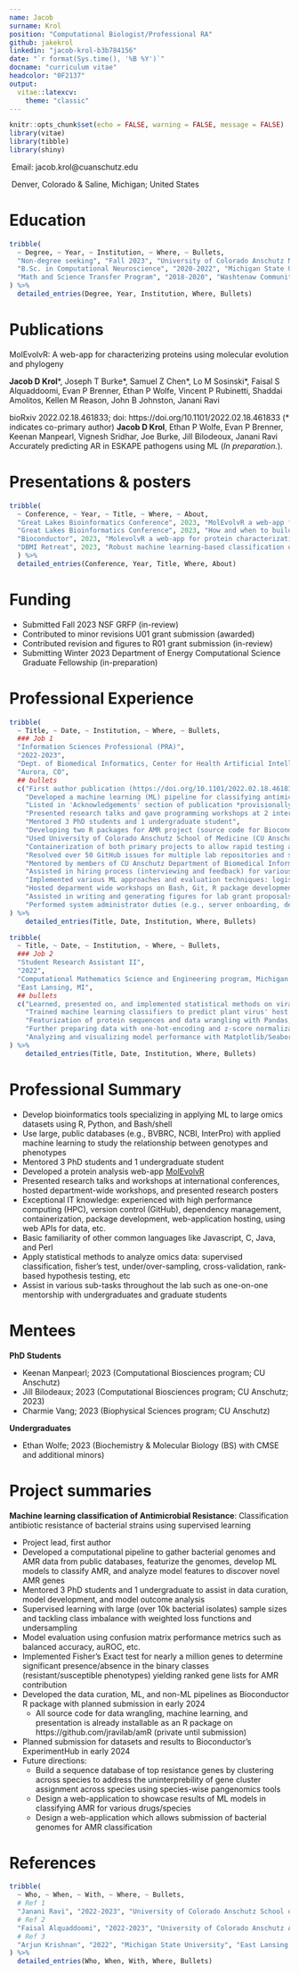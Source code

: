 ```yaml
---
name: Jacob
surname: Krol
position: "Computational Biologist/Professional RA"
github: jakekrol
linkedin: "jacob-krol-b3b784156"
date: "`r format(Sys.time(), '%B %Y')`"
docname: "curriculum vitae"
headcolor: "0F2137"
output: 
  vitae::latexcv:
    theme: "classic"
---
```


```r
knitr::opts_chunk$set(echo = FALSE, warning = FALSE, message = FALSE)
library(vitae)
library(tibble)
library(shiny)
```
\href{https://github.com/jakekrol}{\faGithub\ GitHub: jakekrol}

\href{https://www.linkedin.com/in/jacob-krol-b3b784156}{\faLinkedin\ LinkedIn: jacob-krol}

\faEnvelope\ Email: jacob.krol@cuanschutz.edu

\faMapMarker\ Denver, Colorado & Saline, Michigan; United States

# Education
```r
tribble(
  ~ Degree, ~ Year, ~ Institution, ~ Where, ~ Bullets,
  "Non-degree seeking", "Fall 2023", "University of Colorado Anschutz Medical Campus","Aurora, CO","BIOS 7747: Machine Learning for Biomedical Applications, graduate course offered by the University of Colorado School of Public Health",
  "B.Sc. in Computational Neuroscience", "2020-2022", "Michigan State University ", "East Lansing, MI", c("GPA: 3.89/4.0", "Graduated 'With Honor' (top 7-20%)", "Semester awards: Dean's List"),
  "Math and Science Transfer Program", "2018-2020", "Washtenaw Community College ", "Ann Arbor, MI", c("GPA: 3.52/4.0", "Semester awards: Honor Roll", "Transferred")
) %>% 
  detailed_entries(Degree, Year, Institution, Where, Bullets)
```

# Publications
MolEvolvR: A web-app for characterizing proteins using molecular evolution and phylogeny

**Jacob D Krol**\*, Joseph T Burke\*, Samuel Z Chen\*, Lo M Sosinski\*, Faisal S Alquaddoomi, Evan P Brenner, Ethan P Wolfe, Vincent P Rubinetti, Shaddai Amolitos, Kellen M Reason, John B Johnston, Janani Ravi

bioRxiv 2022.02.18.461833; doi: https://doi.org/10.1101/2022.02.18.461833 (\* indicates co-primary author)
\newline
\newline
**Jacob D Krol**, Ethan P Wolfe, Evan P Brenner, Keenan Manpearl, Vignesh Sridhar, Joe Burke, Jill Bilodeoux, Janani Ravi Accurately predicting AR in ESKAPE pathogens using ML (*In preparation.*). 

# Presentations & posters
```r
tribble(
  ~ Conference, ~ Year, ~ Title, ~ Where, ~ About,
  "Great Lakes Bioinformatics Conference", 2023, "MolEvolvR a web-app for protein characterization", "McGill University, Montreal, CA", "Discussed the development and future directions of a web-app I develop: http://jravilab.org/molevolvr",
  "Great Lakes Bioinformatics Conference", 2023, "How and when to build a web-app or R package?", "McGill Universtiy, Montreal, CA", "Hosted a 4 hour in-person workshop on how to build an R package using automation: devtools and usethis. A github repo for a sample R package I wrote is located at http://www.github.com/jravilab/iprscanr.",
  "Bioconductor", 2023, "MolevolvR a web-app for protein characterization ", "Boston University, Boston, MA", "Presented on MolEvolvR application methodology for the Cancer and Evolution talks section",
  "DBMI Retreat", 2023, "Robust machine learning-based classification of antimicrobial resistance in high-impact pathogens", "CU Anschutz, Aurora, CO", "Presented on highly performant AMR ML classifcation models"
  ) %>% 
  detailed_entries(Conference, Year, Title, Where, About)
```

\newpage

# Funding

- Submitted Fall 2023 NSF GRFP (in-review)
- Contributed to minor revisions U01 grant submission (awarded)
- Contributed revision and figures to R01 grant submission (in-review)
- Submitting Winter 2023 Department of Energy Computational Science Graduate Fellowship (in-preparation)

# Professional Experience
```r
tribble(
  ~ Title, ~ Date, ~ Institution, ~ Where, ~ Bullets,
  ### Job 1
  "Information Sciences Professional (PRA)",
  "2022-2023",
  "Dept. of Biomedical Informatics, Center for Health Artificial Intelligence, University of Colorado Anschutz School of Medicine - JRaviLab ", 
  "Aurora, CO",
  ## bullets
  c("First author publication (https://doi.org/10.1101/2022.02.18.461833) for front and backend web development for a protein analysis app (http://jravilab.org/molevolvr/?r=&p=home)",
    "Developed a machine learning (ML) pipeline for classifying antimicrobial resistance (AMR) in bacterial strains (publication in-prep for 2024 submission)",
    "Listed in 'Acknowledgements' section of publication *provisionally accepted* at *mSystems (https://doi.org/10.1101/2020.09.24.301986)",
    "Presented research talks and gave programming workshops at 2 international conferences (Bioconductor 2023 and GLBIO 2023)",
    "Mentored 3 PhD students and 1 undergraduate student",
    "Developing two R packages for AMR project (source code for Bioconductor and data for ExperimentHub)",
    "Used University of Colorado Anschutz School of Medicine (CU Anschutz) Alpine high performance computing cluster (HPC) to aggregate, transform, and train ML models on over 100GB of omics data",
    "Containerization of both primary projects to allow rapid testing and portability across machines",
    "Resolved over 50 GitHub issues for multiple lab repositories and signficantly cleaned up consolidated projects with multiple repositories",
    "Mentored by members of CU Anschutz Department of Biomedical Informatics (DBMI) software engineering team",
    "Assisted in hiring process (interviewing and feedback) for various lab positions: post-doctoral and research assistants",
    "Implemented various ML approaches and evaluation techniques: logistic regression, gradient boosting machines, random forests, linear discriminant analysis, stratified-cross-validation, class-weighting, hyperparamter searching, and evaluating auROC, balanced accuracy, etc., on hold-out dataset",
    "Hosted deparment wide workshops on Bash, Git, R package development, and ssh-workflow basics",
    "Assisted in writing and generating figures for lab grant proposals and publications",
    "Performed system administrator duties (e.g., server onboarding, dependency/user/data/resource management) for our lab's webserver")
) %>%
    detailed_entries(Title, Date, Institution, Where, Bullets)

```
\newpage
```r
tribble(
  ~ Title, ~ Date, ~ Institution, ~ Where, ~ Bullets,
  ### Job 2
  "Student Research Assistant II",
  "2022",
  "Computational Mathematics Science and Engineering program, Michigan State University - Krishnan Lab & Malmstrom Lab ", 
  "East Lansing, MI",
  ## bullets
  c("Learned, presented on, and implemented statistical methods on viral protein datasets: fisher test, logistic regression, & principal component analysis",
    "Trained machine learning classifiers to predict plant virus' host types; also, trained models to predict plant virus taxonomy.", 
    "Featurization of protein sequences and data wrangling with Pandas, Biopython, NumPy, and R (Tidyverse + Bioconductor) packages for biological feature extraction",
    "Further preparing data with one-hot-encoding and z-score normalization",
    "Analyzing and visualizing model performance with Matplotlib/Seaborn & Scikit-learn performance metrics")
) %>%
    detailed_entries(Title, Date, Institution, Where, Bullets)
```


# Professional Summary
- Develop bioinformatics tools specializing in applying ML to large omics datasets using R, Python, and Bash/shell
- Use large, public databases (e.g., BVBRC, NCBI, InterPro) with applied machine learning to study the relationship between genotypes and phenotypes
- Mentored 3 PhD students and 1 undergraduate student
- Developed a protein analysis web-app [MolEvolvR](http://jravilab.org/molevolvr/?r=&p=home)
- Presented research talks and workshops at international conferences, hosted department-wide workshops, and presented research posters
- Exceptional IT knowledge: experienced with high performance computing (HPC), version control (GitHub), dependency management, containerization, package development, web-application hosting, using web APIs for data, etc.
- Basic familiarity of other common languages like Javascript, C, Java, and Perl
- Apply statistical methods to analyze omics data: supervised classification, fisher's test, under/over-sampling, cross-validation, rank-based hypothesis testing, etc
- Assist in various sub-tasks throughout the lab such as one-on-one mentorship with undergraduates and graduate students

# Mentees

**PhD Students**

- Keenan Manpearl; 2023 (Computational Biosciences program; CU Anschutz)
- Jill Bilodeaux; 2023 (Computational Biosciences program; CU Anschutz; 2023)
- Charmie Vang; 2023 (Biophysical Sciences program; CU Anschutz)

**Undergraduates**

- Ethan Wolfe; 2023 (Biochemistry & Molecular Biology (BS) with CMSE and additional minors)

# Project summaries

**Machine learning classification of Antimicrobial Resistance**: Classification antibiotic resistance of bacterial strains using supervised learning

- Project lead, first author
- Developed a computational pipeline to gather bacterial genomes and AMR data from public databases, featurize the genomes, develop ML models to classify AMR, and analyze model features to discover novel AMR genes
- Mentored 3 PhD students and 1 undergraduate to assist in data curation, model development, and model outcome analysis
- Supervised learning with large (over 10k bacterial isolates) sample sizes and tackling class imbalance with weighted loss functions and undersampling
- Model evaluation using confusion matrix performance metrics such as balanced accuracy, auROC, etc.
- Implemented Fisher's Exact test for nearly a million genes to determine significant presence/absence in the binary classes (resistant/susceptible phenotypes) yielding ranked gene lists for AMR contribution
- Developed the data curation, ML, and non-ML pipelines as Bioconductor R package with planned submission in early 2024
\newline
\newline
  - All source code for data wrangling, machine learning, and presentation is already installable as an R package on https://github.com/jravilab/amR (private until submission)
- Planned submission for datasets and results to Bioconductor's ExperimentHub in early 2024
- Future directions:
  - Build a sequence database of top resistance genes by clustering across species to address the uninterprebility of gene cluster assignment across species using species-wise pangenomics tools
  - Design a web-application to showcase results of ML models in classifying AMR for various drugs/species
  - Design a web-application which allows submission of bacterial genomes for AMR classification

<!-- # Keywords -->
<!-- Python, R, machine learning (ML), High Performance Computing (HPC),  -->
<!-- Bash, Vi/Vim/Nvim, VsCode, RStudio, SLURM, PBS Torque, Linux, ssh,  -->
<!-- genomics, proteomics, domains, antibiotic resistance/drugs, pangenomics,   -->
<!-- Git/Github, Docker, Singularity, web-development, Shiny, tidyverse,  -->
<!-- tidymodels, Pandas, NumPy, Scikit-learn, Matplotlib, APIs, BVBRC,  -->
<!-- bacteria, host, pathogens, phylogeny, evolution, statistical methods,  -->
<!-- principal component analysis (PCA), single value decomposition (SVD),  -->
<!-- logistic regression (LR), random forest (RF), XGboost,  -->
<!-- support vector machine (SVM), AUROC, AUPRC, fisher test,  -->
<!-- virtual environments, research, bioinformatics, computational biology,  -->
<!-- LaTeX -->

# References
```r
tribble(
  ~ Who, ~ When, ~ With, ~ Where, ~ Bullets,
  # Ref 1
  "Janani Ravi", "2022-2023", "University of Colorado Anschutz School of Medicine", "Aurora, CO", c("janani.ravi@cuanschutz.edu", "Principal investigator of JRaviLab"),
  # Ref 2
  "Faisal Alquaddoomi", "2022-2023", "University of Colorado Anschutz Anschutz School of Medicine", "Aurora, CO", c("faisal.alquaddoomi@cuanschutz.edu", "IT Principal Professional"),
  # Ref 3
  "Arjun Krishnan", "2022", "Michigan State University", "East Lansing, MI", c("arjun.krishnan@cuanschutz.edu", "Principal invesigator of Krishnan Lab")
) %>%
  detailed_entries(Who, When, With, Where, Bullets)
```
